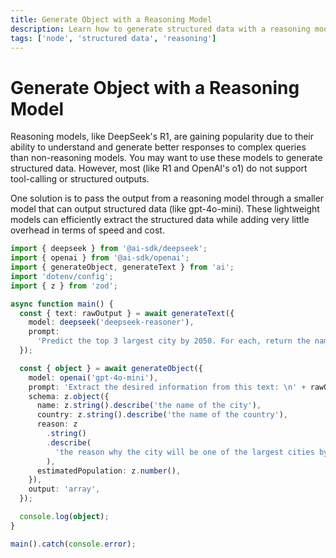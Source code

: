```yaml
---
title: Generate Object with a Reasoning Model
description: Learn how to generate structured data with a reasoning model using the AI SDK and Node
tags: ['node', 'structured data', 'reasoning']
---
```


# Generate Object with a Reasoning Model

Reasoning models, like DeepSeek's R1, are gaining popularity due to their ability to understand and generate better responses to complex queries than non-reasoning models.
You may want to use these models to generate structured data. However, most (like R1 and OpenAI's o1) do not support tool-calling or structured outputs.

One solution is to pass the output from a reasoning model through a smaller model that can output structured data (like gpt-4o-mini). These lightweight models can efficiently extract the structured data while adding very little overhead in terms of speed and cost.

```ts
import { deepseek } from '@ai-sdk/deepseek';
import { openai } from '@ai-sdk/openai';
import { generateObject, generateText } from 'ai';
import 'dotenv/config';
import { z } from 'zod';

async function main() {
  const { text: rawOutput } = await generateText({
    model: deepseek('deepseek-reasoner'),
    prompt:
      'Predict the top 3 largest city by 2050. For each, return the name, the country, the reason why it will on the list, and the estimated population in millions.',
  });

  const { object } = await generateObject({
    model: openai('gpt-4o-mini'),
    prompt: 'Extract the desired information from this text: \n' + rawOutput,
    schema: z.object({
      name: z.string().describe('the name of the city'),
      country: z.string().describe('the name of the country'),
      reason: z
        .string()
        .describe(
          'the reason why the city will be one of the largest cities by 2050',
        ),
      estimatedPopulation: z.number(),
    }),
    output: 'array',
  });

  console.log(object);
}

main().catch(console.error);
```